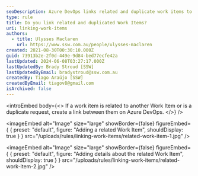 ```yaml
---
seoDescription: Azure DevOps links related and duplicate work items to streamline workflows and reduce duplicated efforts.
type: rule
title: Do you link related and duplicated Work Items?
uri: linking-work-items
authors:
  - title: Ulysses Maclaren
    url: https://www.ssw.com.au/people/ulysses-maclaren
created: 2021-08-30T00:30:10.000Z
guid: 73913b2e-2f0d-449e-9d84-bed77ecfe42a
lastUpdated: 2024-06-08T03:27:17.000Z
lastUpdatedBy: Brady Stroud [SSW]
lastUpdatedByEmail: bradystroud@ssw.com.au
createdBy: Tiago Araújo [SSW]
createdByEmail: tiagov8@gmail.com
isArchived: false
---
```


<introEmbed
  body={<>
If a work item is related to another Work Item or is a duplicate request, create a link between them on Azure DevOps.
  </>}
/>

<imageEmbed
  alt="Image"
  size="large"
  showBorder={false}
  figureEmbed={ {
    preset: "default",
    figure: "Adding a related Work Item",
    shouldDisplay: true
  } }
  src="/uploads/rules/linking-work-items/related-work-item-1.jpg"
/>


<imageEmbed
  alt="Image"
  size="large"
  showBorder={false}
  figureEmbed={ {
    preset: "default",
    figure: "Adding details about the related Work Item",
    shouldDisplay: true
  } }
  src="/uploads/rules/linking-work-items/related-work-item-2.jpg"
/>

